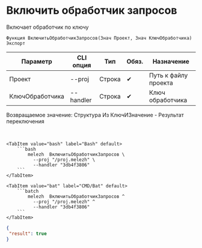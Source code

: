 ﻿---
sidebar_position: 7
description: Включить обработчик запросов и другие функции для работы с Melezh в Открытом пакете интеграций - бесплатной open-source библиотеке интеграций для 1С:Предприятие 8, OneScript и CLI
keywords: [1C, 1С, 1С:Предприятие, 1С:Предприятие 8.3, API, Интеграция, Сервисы, Обмен, OneScript, CLI]
---


# Включить обработчик запросов
 Включает обработчик по ключу



`Функция ВключитьОбработчикЗапросов(Знач Проект, Знач КлючОбработчика) Экспорт`

  | Параметр | CLI опция | Тип | Обяз. | Назначение |
  |-|-|-|-|-|
  | Проект | --proj | Строка | &#x2714; | Путь к файлу проекта |
  | КлючОбработчика | --handler | Строка | &#x2714; | Ключ обработчика |

  
  Возвращаемое значение:   Структура Из КлючИЗначение - Результат переключения

<br/>



    

 <Tabs>
  
    <TabItem value="bash" label="Bash" default>
        ```bash
            melezh  ВключитьОбработчикЗапросов \
              --proj "/proj.melezh" \
              --handler "3db4f3806"
        ```
    </TabItem>
  
    <TabItem value="bat" label="CMD/Bat" default>
        ```batch
            melezh  ВключитьОбработчикЗапросов ^
              --proj "/proj.melezh" ^
              --handler "3db4f3806"
        ```
    </TabItem>
</Tabs>

```json title="Результат"
{
 "result": true
}
```
